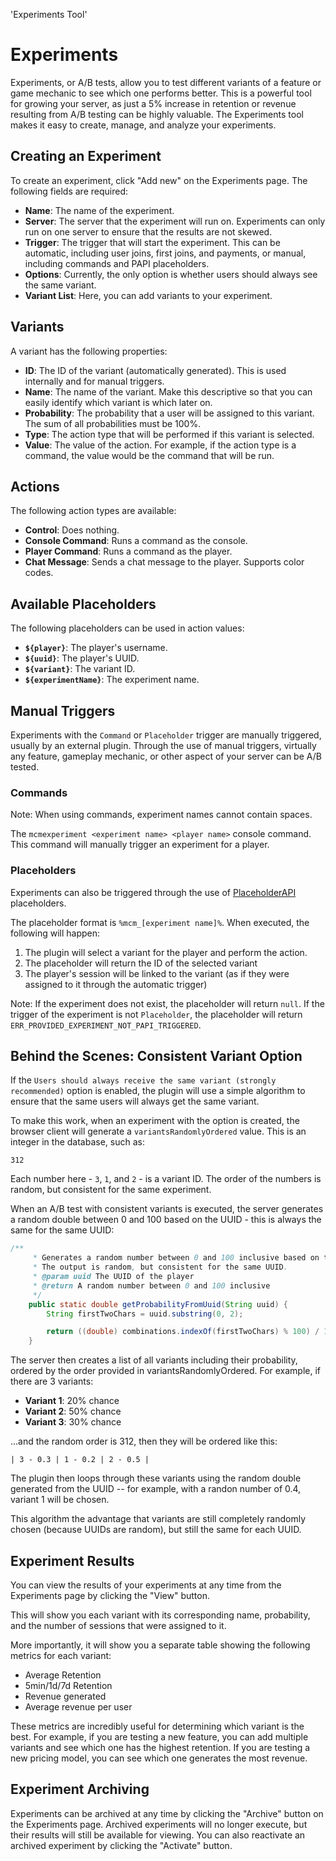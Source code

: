   'Experiments Tool'

# Experiments
Experiments, or A/B tests, allow you to test different variants of a feature or game mechanic to see which one performs better. This is a powerful tool for growing your server, as just a 5% increase in retention or revenue resulting from A/B testing can be highly valuable. The Experiments tool makes it easy to create, manage, and analyze your experiments.

## Creating an Experiment
To create an experiment, click "Add new" on the Experiments page. The following fields are required:
- **Name**: The name of the experiment.
- **Server**: The server that the experiment will run on. Experiments can only run on one server to ensure that the results are not skewed.
- **Trigger**: The trigger that will start the experiment. This can be automatic, including user joins, first joins, and payments, or manual, including commands and PAPI placeholders.
- **Options**: Currently, the only option is whether users should always see the same variant.
- **Variant List**: Here, you can add variants to your experiment.

## Variants
A variant has the following properties:
- **ID**: The ID of the variant (automatically generated). This is used internally and for manual triggers.
- **Name**: The name of the variant. Make this descriptive so that you can easily identify which variant is which later on.
- **Probability**: The probability that a user will be assigned to this variant. The sum of all probabilities must be 100%.
- **Type**: The action type that will be performed if this variant is selected.
- **Value**: The value of the action. For example, if the action type is a command, the value would be the command that will be run.

## Actions
The following action types are available:
- **Control**: Does nothing.
- **Console Command**: Runs a command as the console.
- **Player Command**: Runs a command as the player.
- **Chat Message**: Sends a chat message to the player. Supports color codes.

## Available Placeholders
The following placeholders can be used in action values:
- **`${player}`**: The player's username.
- **`${uuid}`**: The player's UUID.
- **`${variant}`**: The variant ID.
- **`${experimentName}`**: The experiment name.

## Manual Triggers
Experiments with the `Command` or `Placeholder` trigger are manually triggered, usually by an external plugin.
Through the use of manual triggers, virtually any feature, gameplay mechanic, or other aspect of your server can be A/B tested.

### Commands
Note: When using commands, experiment names cannot contain spaces.

The `mcmexperiment <experiment name> <player name>` console command. This command will manually trigger an experiment for a player.

### Placeholders
Experiments can also be triggered through the use of [PlaceholderAPI](https://www.spigotmc.org/resources/placeholderapi.6245/) placeholders.

The placeholder format is `%mcm_[experiment name]%`. When executed, the following will happen:
1. The plugin will select a variant for the player and perform the action.
2. The placeholder will return the ID of the selected variant
3. The player's session will be linked to the variant (as if they were assigned to it through the automatic trigger)

Note: If the experiment does not exist, the placeholder will return `null`. If the trigger of the experiment is not `Placeholder`, the placeholder will return `ERR_PROVIDED_EXPERIMENT_NOT_PAPI_TRIGGERED`.

## Behind the Scenes: Consistent Variant Option
If the `Users should always receive the same variant (strongly recommended)` option is enabled, the plugin will use a simple algorithm to ensure that the same users will always get the same variant.

To make this work, when an experiment with the option is created, the browser client will generate a `variantsRandomlyOrdered` value. This is an integer in the database, such as:
```
312
```

Each number here - `3`, `1`, and `2` - is a variant ID. The order of the numbers is random, but consistent for the same experiment.

When an A/B test with consistent variants is executed, the server generates a random double between 0 and 100 based on the UUID - this is always the same for the same UUID:
```java
/**
     * Generates a random number between 0 and 100 inclusive based on the given UUID.
     * The output is random, but consistent for the same UUID.
     * @param uuid The UUID of the player
     * @return A random number between 0 and 100 inclusive
     */
    public static double getProbabilityFromUuid(String uuid) {
        String firstTwoChars = uuid.substring(0, 2);

        return ((double) combinations.indexOf(firstTwoChars) % 100) / 100;
    }
```

The server then creates a list of all variants including their probability, ordered by the order provided in variantsRandomlyOrdered. For example, if there are 3 variants:
- **Variant 1**: 20% chance
- **Variant 2**: 50% chance
- **Variant 3**: 30% chance

...and the random order is 312, then they will be ordered like this:
```
| 3 - 0.3 | 1 - 0.2 | 2 - 0.5 |
```

The plugin then loops through these variants using the random double generated from the UUID -- for example, with a randon number of 0.4, variant 1 will be chosen.

This algorithm the advantage that variants are still completely randomly chosen (because UUIDs are random), but still the same for each UUID.

## Experiment Results
You can view the results of your experiments at any time from the Experiments page by clicking the "View" button.

This will show you each variant with its corresponding name, probability, and the number of sessions that were assigned to it.

More importantly, it will show you a separate table showing the following metrics for each variant:
- Average Retention
- 5min/1d/7d Retention
- Revenue generated
- Average revenue per user

These metrics are incredibly useful for determining which variant is the best. For example, if you are testing a new feature, you can add multiple variants and see which one has the highest retention. If you are testing a new pricing model, you can see which one generates the most revenue.

## Experiment Archiving
Experiments can be archived at any time by clicking the "Archive" button on the Experiments page.
Archived experiments will no longer execute, but their results will still be available for viewing.
You can also reactivate an archived experiment by clicking the "Activate" button.